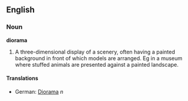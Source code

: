 ==English==
===Noun===
'''diorama'''
# A three-dimensional display of a scenery, often having a painted background in front of which models are arranged. Eg in a museum where stuffed animals are presented against a painted landscape.
====Translations====
*German: [[Diorama]] ''n''